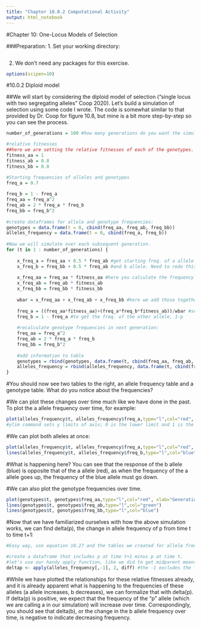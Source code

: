 ```yaml
---
title: "Chapter 10.0.2 Computational Activity"
output: html_notebook
---
```


#Chapter 10: One-Locus Models of Selection

###Preparation:
1. Set your working directory: 
```r

```

2. We don't need any packages for this exercise.
```r
options(scipen=10)
```


#10.0.2 Diploid model

##We will start by considering the diploid model of selection ("single locus with two segregating alleles" Coop 2020). Let's build a simulation of selection using some code I wrote. The code is somewhat similar to that provided by Dr. Coop for figure 10.8, but mine is a bit more step-by-step so you can see the process.
```r
number_of_generations = 100 #how many generations do you want the simulation to run?

#relative fitnesses
##here we are setting the relative fitnesses of each of the genotypes.
fitness_aa = 1
fitness_ab = 0.8
fitness_bb = 0.8

#Starting frequencies of alleles and genotypes
freq_a = 0.7
 
freq_b = 1 - freq_a
freq_aa = freq_a^2
freq_ab = 2 * freq_a * freq_b
freq_bb = freq_b^2
 
#create dataframes for allele and genotype frequencies:
genotypes = data.frame(t = 0, cbind(freq_aa, freq_ab, freq_bb))
alleles_frequency = data.frame(t = 0, cbind(freq_a, freq_b))
 
#Now we will simulate over each subsequent generation. 
for (t in 1 : number_of_generations) {
 
    x_freq_a = freq_aa + 0.5 * freq_ab #get starting freq. of a allele
    x_freq_b = freq_bb + 0.5 * freq_ab #and b allele. Need to redo this for each generation as selection changes allele frequencies.
 
    x_freq_aa = freq_aa * fitness_aa #here you calculate the frequency of a genotype multiplied by its relative fitness, which we need for each genotype to calculate wbar, the mean fitness of the population of zygotes (equation 10.22)
    x_freq_ab = freq_ab * fitness_ab
    x_freq_bb = freq_bb * fitness_bb
     
    wbar = x_freq_aa + x_freq_ab + x_freq_bb #here we add those together as in eq. 10.22 to get wbar
     
    freq_a = ((freq_aa*fitness_aa)+(freq_a*freq_b*fitness_ab))/wbar #see equation 10.26
    freq_b = 1 - freq_a #to get the freq. of the other allele, 1-p
    
    #recalculate genotype frequencies in next generation:
    freq_aa = freq_a^2
    freq_ab = 2 * freq_a * freq_b
    freq_bb = freq_b^2
      
    #add information to table
    genotypes = rbind(genotypes, data.frame(t, cbind(freq_aa, freq_ab, freq_bb)))
    alleles_frequency = rbind(alleles_frequency, data.frame(t, cbind(freq_a, freq_b)))
}
```

#You should now see two tables to the right, an allele frequency table and a genotype table. What do you notice about the frequencies?

#We can plot these changes over time much like we have done in the past. To plot the a allele frequency over time, for example:
```r
plot(alleles_frequency$t, alleles_frequency$freq_a,type="l",col="red", xlab="Generations", ylab="Frequency of A allele", ylim = c(0,1)) 
#ylim command sets y limits of axis; 0 is the lower limit and 1 is the upper limit, since we are working with frequencies, it can't be less than 0 or more than 1
```
#We can plot both alleles at once:
```r
plot(alleles_frequency$t, alleles_frequency$freq_a,type="l",col="red", xlab="Generations", ylab="Allele Frequency", ylim = c(0,1)) 
lines(alleles_frequency$t, alleles_frequency$freq_b,type="l",col="blue")
```
#What is happening here? You can see that the response of the b allele (blue) is opposite that of the a allele (red), as when the frequency of the a allele goes up, the frequency of the blue allele must go down.

#We can also plot the genotype frequencies over time.
```r
plot(genotypes$t, genotypes$freq_aa,type="l",col="red", xlab="Generations", ylab="Genotype Frequency", ylim = c(0,1))
lines(genotypes$t, genotypes$freq_ab,type="l",col="green")
lines(genotypes$t, genotypes$freq_bb,type="l",col="blue")
```

#Now that we have familiarized ourselves with how the above simulation works, we can find delta(p), the change in allele frequency of p from time t to time t+1:
```r
#Easy way, use equation 10.27 and the tables we created for allele frequencies using our simulation. 

#create a dataframe that includes p at time t+1 minus p at time t.
#let's use our handy apply function, like we did to get midparent means in chapter 7 and 8.
deltap <- apply(alleles_frequency[,-1], 2, diff) #the -1 excludes the first column, which is just time in generations. The 2 iterates over different rows within the same column (as opposed to before with the means, where we were taking the mean of two columns in the same row), and the diff command subtracts the preceding row's value from the following row to get a difference in p for the two generations.
```

#While we have plotted the relationships for these relative fitnesses already, and it is already apparent what is happening to the frequencies of these alleles (a allele increases, b decreases), we can formalize that with delta(p). If delta(p) is positive, we expect that the frequency of the "p" allele (which we are calling a in our simulation) will increase over time. Correspondingly, you should see that delta(b), or the change in the b allele frequency over time, is negative to indicate decreasing frequency.
